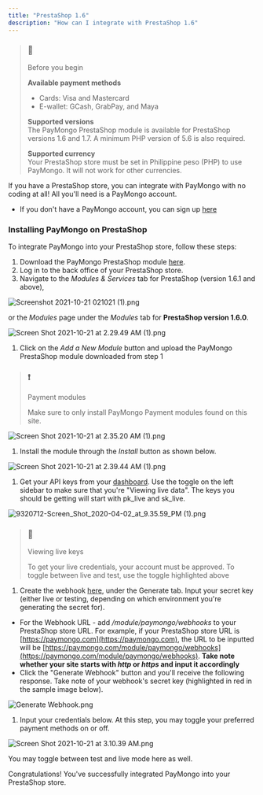 ```yaml
---
title: "PrestaShop 1.6"
description: "How can I integrate with PrestaShop 1.6"
---
```


> ### 🚧
> 
> Before you begin
> 
> **Available payment methods**
> 
> * Cards: Visa and Mastercard
> * E-wallet: GCash, GrabPay, and Maya
> 
> **Supported versions**  
> The PayMongo PrestaShop module is available for PrestaShop versions 1.6 and 1.7\. A minimum PHP version of 5.6 is also required.
> 
> **Supported currency**  
> Your PrestaShop store must be set in Philippine peso (PHP) to use PayMongo. It will not work for other currencies.

If you have a PrestaShop store, you can integrate with PayMongo with no coding at all! All you'll need is a PayMongo account.

* If you don't have a PayMongo account, you can sign up [here](https://dashboard.paymongo.com/signup)

### Installing PayMongo on PrestaShop

To integrate PayMongo into your PrestaShop store, follow these steps:

1. Download the PayMongo PrestaShop module [here](https://b.paymongocdn.com/plugins/paymongo%5Fprestashop%5F1.1.0.zip).
2. Log in to the back office of your PrestaShop store.
3. Navigate to the _Modules & Services_ tab for PrestaShop (version 1.6.1 and above),

![](/images/ad50165-Screenshot_2021-10-21_021021_1.png "Screenshot 2021-10-21 021021 (1).png")

or the _Modules_ page under the _Modules_ tab for **PrestaShop version 1.6.0**.

![](/images/5e38a75-Screen_Shot_2021-10-21_at_2.29.49_AM_1.png "Screen Shot 2021-10-21 at 2.29.49 AM (1).png")

1. Click on the _Add a New Module_ button and upload the PayMongo PrestaShop module downloaded from step 1

> ### ❗️
> 
> Payment modules
> 
> Make sure to only install PayMongo Payment modules found on this site.

![](/images/e3f82f3-Screen_Shot_2021-10-21_at_2.35.20_AM_1.png "Screen Shot 2021-10-21 at 2.35.20 AM (1).png")

1. Install the module through the _Install_ button as shown below.

![](/images/4f87364-Screen_Shot_2021-10-21_at_2.39.44_AM_1.png "Screen Shot 2021-10-21 at 2.39.44 AM (1).png")

1. Get your API keys from your [dashboard](https://dashboard.paymongo.com). Use the toggle on the left sidebar to make sure that you're "Viewing live data". The keys you should be getting will start with pk\_live and sk\_live.

![](/images/c69830e-9320712-Screen_Shot_2020-04-02_at_9.35.59_PM_1.png "9320712-Screen_Shot_2020-04-02_at_9.35.59_PM (1).png")

> ### 🚧
> 
> Viewing live keys
> 
> To get your live credentials, your account must be approved. To toggle between live and test, use the toggle highlighted above

1. Create the webhook [here](https://paymongo-webhook-tool.meeco.dev/), under the Generate tab. Input your secret key (either live or testing, depending on which environment you're generating the secret for).
* For the Webhook URL - add _/module/paymongo/webhooks_ to your PrestaShop store URL. For example, if your PrestaShop store URL is [https://paymongo.com](https://paymongo.com), the URL to be inputted will be [https://paymongo.com/module/paymongo/webhooks](https://paymongo.com/module/paymongo/webhooks). **Take note whether your site starts with _http_ or _https_ and input it accordingly**
* Click the "Generate Webhook" button and you'll receive the following response. Take note of your webhook's secret key (highlighted in red in the sample image below).

![](/images/0b6c8cd-Generate_Webhook.png "Generate Webhook.png")

1. Input your credentials below. At this step, you may toggle your preferred payment methods on or off.

![](/images/34229eb-Screen_Shot_2021-10-21_at_3.10.39_AM.png "Screen Shot 2021-10-21 at 3.10.39 AM.png")

You may toggle between test and live mode here as well.

Congratulations! You've successfully integrated PayMongo into your PrestaShop store.